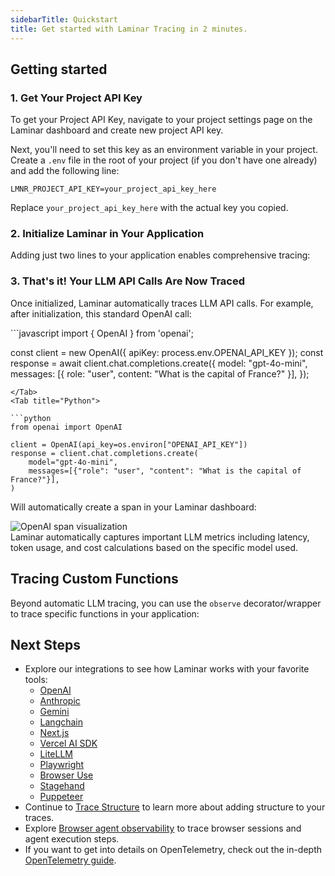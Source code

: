 ```yaml
---
sidebarTitle: Quickstart
title: Get started with Laminar Tracing in 2 minutes.
---
```



## Getting started

### 1. Get Your Project API Key

To get your Project API Key, navigate to your project settings page on the Laminar dashboard and create new project API key.

Next, you'll need to set this key as an environment variable in your project. Create a `.env` file in the root of your project (if you don't have one already) and add the following line:

```env
LMNR_PROJECT_API_KEY=your_project_api_key_here
```

Replace `your_project_api_key_here` with the actual key you copied.

### 2. Initialize Laminar in Your Application

Adding just two lines to your application enables comprehensive tracing:

<LaminarInitialize />

### 3. That's it! Your LLM API Calls Are Now Traced

Once initialized, Laminar automatically traces LLM API calls. For example, after initialization, this standard OpenAI call:

<Tabs>
<Tab title="JavaScript/TypeScript">
```javascript
import { OpenAI } from 'openai';

const client = new OpenAI({ apiKey: process.env.OPENAI_API_KEY });
const response = await client.chat.completions.create({
    model: "gpt-4o-mini",
    messages: [{ role: "user", content: "What is the capital of France?" }],
});
```
</Tab>
<Tab title="Python">

```python
from openai import OpenAI

client = OpenAI(api_key=os.environ["OPENAI_API_KEY"])
response = client.chat.completions.create(
    model="gpt-4o-mini",
    messages=[{"role": "user", "content": "What is the capital of France?"}],
)
```
</Tab>
</Tabs>

Will automatically create a span in your Laminar dashboard:

<div style={{ border: '1px solid #2B2B30', borderRadius: '8px', overflow: 'hidden' }}>
  <img src="/images/traces/trace-openai.png" alt="OpenAI span visualization" style={{ margin: '0px' }}/>
</div>

<Note>
Laminar automatically captures important LLM metrics including latency, token usage, and cost calculations based on the specific model used.
</Note>

## Tracing Custom Functions

Beyond automatic LLM tracing, you can use the `observe` decorator/wrapper to trace specific functions in your application:

<ObserveExample />

## Next Steps

- Explore our integrations to see how Laminar works with your favorite tools:
    - [OpenAI](/tracing/integrations/openai)
    - [Anthropic](/tracing/integrations/anthropic)
    - [Gemini](/tracing/integrations/gemini)
    - [Langchain](/tracing/integrations/langchain)
    - [Next.js](/tracing/integrations/nextjs)
    - [Vercel AI SDK](/tracing/integrations/vercel-ai-sdk)
    - [LiteLLM](/tracing/integrations/litellm)
    - [Playwright](/tracing/integrations/playwright)
    - [Browser Use](/tracing/integrations/browser-use)
    - [Stagehand](/tracing/integrations/stagehand)
    - [Puppeteer](/tracing/integrations/puppeteer)
- Continue to [Trace Structure](/tracing/structure) to learn more about adding structure to your traces.
- Explore [Browser agent observability](/tracing/browser-agent-observability) to trace browser sessions and agent execution steps.
- If you want to get into details on OpenTelemetry, check out the in-depth [OpenTelemetry guide](/tracing/otel). 